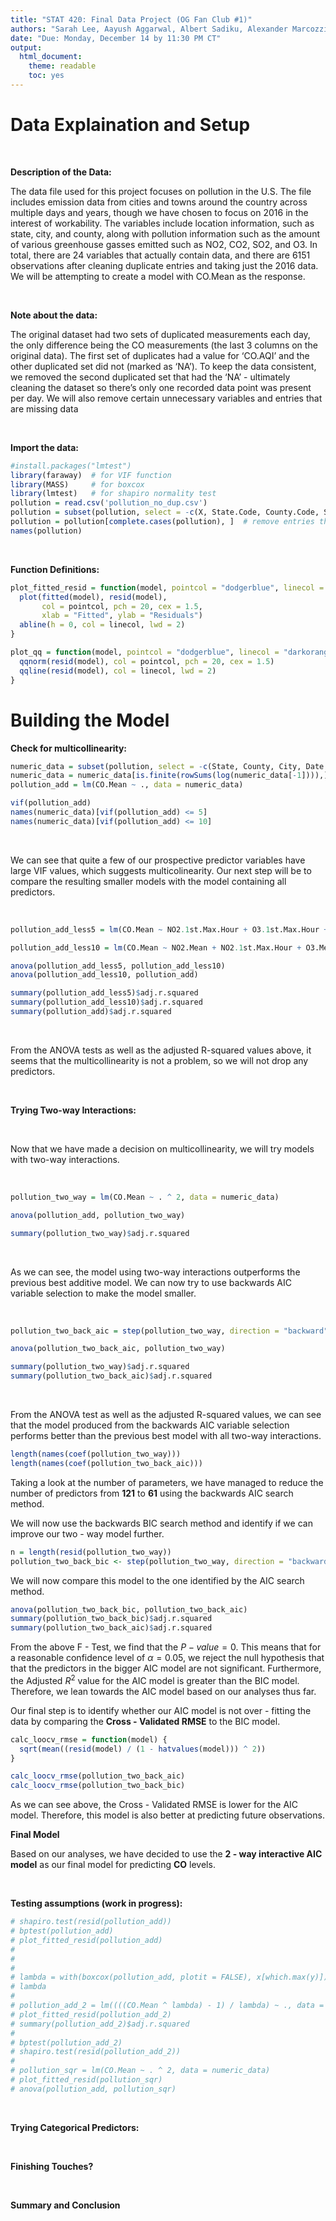 ---
title: "STAT 420: Final Data Project (OG Fan Club #1)"
authors: "Sarah Lee, Aayush Aggarwal, Albert Sadiku, Alexander Marcozzi"
date: "Due: Monday, December 14 by 11:30 PM CT"
output: 
  html_document: 
    theme: readable
    toc: yes
---

# Data Explaination and Setup

<br>

**Description of the Data:**

The data file used for this project focuses on pollution in the U.S. The file includes emission data from cities and towns around the country across multiple days and years, though we have chosen to focus on 2016 in the interest of workability. The variables include location information, such as state, city, and county, along with pollution information such as the amount of various greenhouse gasses emitted such as NO2, CO2, SO2, and O3. In total, there are 24 variables that actually contain data, and there are 6151 observations after cleaning duplicate entries and taking just the 2016 data. We will be attempting to create a model with CO.Mean as the response.

<br>

**Note about the data:**

The original dataset had two sets of duplicated measurements each day, the only difference being the CO measurements (the last 3 columns on the original data). The first set of duplicates had a value for ‘CO.AQI’ and the other duplicated set did not (marked as ‘NA’). To keep the data consistent, we removed the second duplicated set that had the 'NA' - ultimately cleaning the dataset so there's only one recorded data point was present per day. We will also remove certain unnecessary variables and entries that are missing data

<br>

**Import the data:**
```{r, message = FALSE, warning = FALSE}
#install.packages("lmtest")
library(faraway)  # for VIF function
library(MASS)     # for boxcox
library(lmtest)   # for shapiro normality test
pollution = read.csv('pollution_no_dup.csv')
pollution = subset(pollution, select = -c(X, State.Code, County.Code, Site.Num, Address, NO2.Units, O3.Units, SO2.Units, CO.Units))
pollution = pollution[complete.cases(pollution), ]  # remove entries that are missing data
names(pollution)
```

<br>

**Function Definitions:**
```{r}
plot_fitted_resid = function(model, pointcol = "dodgerblue", linecol = "darkorange") {
  plot(fitted(model), resid(model), 
       col = pointcol, pch = 20, cex = 1.5,
       xlab = "Fitted", ylab = "Residuals")
  abline(h = 0, col = linecol, lwd = 2)
}

plot_qq = function(model, pointcol = "dodgerblue", linecol = "darkorange") {
  qqnorm(resid(model), col = pointcol, pch = 20, cex = 1.5)
  qqline(resid(model), col = linecol, lwd = 2)
}
```


# Building the Model

**Check for multicollinearity:**

```{r}
numeric_data = subset(pollution, select = -c(State, County, City, Date.Local))
numeric_data = numeric_data[is.finite(rowSums(log(numeric_data[-1]))),]
pollution_add = lm(CO.Mean ~ ., data = numeric_data)

vif(pollution_add)
names(numeric_data)[vif(pollution_add) <= 5]
names(numeric_data)[vif(pollution_add) <= 10]
```

<br>

We can see that quite a few of our prospective predictor variables have large VIF values, which suggests multicolinearity. Our next step will be to compare the resulting smaller models with the model containing all predictors.

<br>

```{r}

pollution_add_less5 = lm(CO.Mean ~ NO2.1st.Max.Hour + O3.1st.Max.Hour + SO2.Mean + SO2.1st.Max.Hour + CO.1st.Max.Value, data = numeric_data)

pollution_add_less10 = lm(CO.Mean ~ NO2.Mean + NO2.1st.Max.Hour + O3.Mean + O3.1st.Max.Hour + SO2.Mean + SO2.1st.Max.Hour + CO.1st.Max.Value + CO.1st.Max.Value + CO.AQI, data = numeric_data)

anova(pollution_add_less5, pollution_add_less10)
anova(pollution_add_less10, pollution_add)

summary(pollution_add_less5)$adj.r.squared
summary(pollution_add_less10)$adj.r.squared
summary(pollution_add)$adj.r.squared
```

<br>

From the ANOVA tests as well as the adjusted R-squared values above, it seems that the multicollinearity is not a problem, so we will not drop any predictors.

<br>

**Trying Two-way Interactions:**

<br>

Now that we have made a decision on multicollinearity, we will try models with two-way interactions.

<br>

```{r}
pollution_two_way = lm(CO.Mean ~ . ^ 2, data = numeric_data)

anova(pollution_add, pollution_two_way)

summary(pollution_two_way)$adj.r.squared
```

<br>

As we can see, the model using two-way interactions outperforms the previous best additive model. We can now try to use backwards AIC variable selection to make the model smaller.

<br>

```{r}
pollution_two_back_aic = step(pollution_two_way, direction = "backward", trace = 0)

anova(pollution_two_back_aic, pollution_two_way)

summary(pollution_two_way)$adj.r.squared
summary(pollution_two_back_aic)$adj.r.squared
```

<br>

From the ANOVA test as well as the adjusted R-squared values, we can see that the model produced from the backwards AIC variable selection performs better than the previous best model with all two-way interactions.

```{r}
length(names(coef(pollution_two_way)))
length(names(coef(pollution_two_back_aic)))
```
Taking a look at the number of parameters, we have managed to reduce the number of predictors from **121** to **61** using the backwards AIC search method. 

We will now use the backwards BIC search method and identify if we can improve our two - way model further.

```{r}
n = length(resid(pollution_two_way))
pollution_two_back_bic <- step(pollution_two_way, direction = "backward", trace = 0, k = log(n))
```

We will now compare this model to the one identified by the AIC search method.
```{r}
anova(pollution_two_back_bic, pollution_two_back_aic)
summary(pollution_two_back_bic)$adj.r.squared
summary(pollution_two_back_aic)$adj.r.squared
```
From the above F - Test, we find that the $P - value = 0$. This means that for a reasonable confidence level of $\alpha = 0.05$, we reject the null hypothesis that that the predictors in the bigger AIC model are not significant. Furthermore, the Adjusted $R^2$ value for the AIC model is greater than the BIC model. Therefore, we lean towards the AIC model based on our analyses thus far.

Our final step is to identify whether our AIC model is not over - fitting the data by comparing the **Cross - Validated RMSE** to the BIC model. 

```{r}
calc_loocv_rmse = function(model) {
  sqrt(mean((resid(model) / (1 - hatvalues(model))) ^ 2))
}

calc_loocv_rmse(pollution_two_back_aic)
calc_loocv_rmse(pollution_two_back_bic)
```
As we can see above, the Cross - Validated RMSE is lower for the AIC model. Therefore, this model is also better at predicting future observations.

**Final Model**

Based on our analyses, we have decided to use the **2 - way interactive AIC model** as our final model for predicting **CO** levels.

<br>

**Testing assumptions (work in progress):**

```{r}
# shapiro.test(resid(pollution_add))
# bptest(pollution_add)
# plot_fitted_resid(pollution_add)
# 
# 
# 
# lambda = with(boxcox(pollution_add, plotit = FALSE), x[which.max(y)])
# lambda
# 
# pollution_add_2 = lm((((CO.Mean ^ lambda) - 1) / lambda) ~ ., data = numeric_data)
# plot_fitted_resid(pollution_add_2)
# summary(pollution_add_2)$adj.r.squared
# 
# bptest(pollution_add_2)
# shapiro.test(resid(pollution_add_2))
# 
# pollution_sqr = lm(CO.Mean ~ . ^ 2, data = numeric_data)
# plot_fitted_resid(pollution_sqr)
# anova(pollution_add, pollution_sqr)
```

<br>

**Trying Categorical Predictors:**

<br>

**Finishing Touches?**

<br>

**Summary and Conclusion**

<br>



